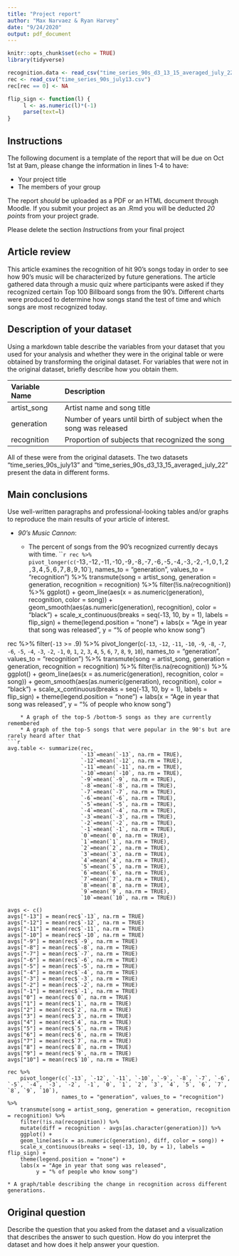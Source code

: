 ```yaml
---
title: "Project report"
author: "Max Narvaez & Ryan Harvey"
date: "9/24/2020"
output: pdf_document
---
```


```r
knitr::opts_chunk$set(echo = TRUE)
library(tidyverse)

recognition.data <- read_csv("time_series_90s_d3_13_15_averaged_july_22.csv")
rec <- read_csv("time_series_90s_july13.csv")
rec[rec == 0] <- NA
```

```r
flip_sign <- function(l) {
     l <- as.numeric(l)*(-1)
     parse(text=l)
}
```

## Instructions

The following document is a template of the report that will be due on Oct 1st at 9am, please change the information in lines 1-4 to have:

* Your project title
* The members of your group

The report *should* be uploaded as a PDF or an HTML document through Moodle. If you submit your project as an .Rmd you will be deducted *20 points* from your project grade.

Please delete the section *Instructions* from your final project

## Article review

This article examines the recognition of hit 90's songs today in order to see how 90's music will be characterized by future generations. The article gathered data through a music quiz where participants were asked if they recognized certain Top 100 Billboard songs from the 90's. Different charts were produced to determine how songs stand the test of time and which songs are most recognized today.

## Description of your dataset

Using a markdown table describe the variables from your dataset that you used for your analysis and whether they were in the original table or were obtained by transforming the original dataset. For variables that were not in the original dataset, briefly describe how you obtain them.

Variable Name    Description
--------------   ------------------------------------------------------------------
artist_song      Artist name and song title
generation       Number of years until birth of subject when the song was released
recognition      Proportion of subjects that recognized the song
--------------   ------------------------------------------------------------------

All of these were from the original datasets. The two datasets "time_series_90s_july13" and "time_series_90s_d3_13_15_averaged_july_22" present the data in different forms. 

## Main conclusions 

Use well-written paragraphs and professional-looking tables and/or graphs to reproduce the main results of your article of interest.

* *90's Music Cannon*:

    * The percent of songs from the 90's recognized currently decays with time.
```r
rec %>%
    pivot_longer(c(`-13`, `-12`, `-11`, `-10`, `-9`, `-8`, `-7`, `-6`, `-5`, `-4`, `-3`, `-2`, `-1`, `0`, `1`, `2`, `3`, `4`, `5`, `6`, `7`, `8`, `9`, `10`),
                 names_to = "generation", values_to = "recognition") %>%
    transmute(song = artist_song, generation = generation, recognition = recognition) %>%
    filter(!is.na(recognition)) %>%
    ggplot() +
    geom_line(aes(x = as.numeric(generation), recognition, color = song)) +
    geom_smooth(aes(as.numeric(generation), recognition), color = "black") +
    scale_x_continuous(breaks = seq(-13, 10, by = 1), labels = flip_sign) +
    theme(legend.position = "none") +
    labs(x = "Age in year that song was released",
         y = "% of people who know song")

rec %>%
    filter(`-13` >= .9) %>%
    pivot_longer(c(`-13`, `-12`, `-11`, `-10`, `-9`, `-8`, `-7`, `-6`, `-5`, `-4`, `-3`, `-2`, `-1`, `0`, `1`, `2`, `3`, `4`, `5`, `6`, `7`, `8`, `9`, `10`),
                 names_to = "generation", values_to = "recognition") %>%
    transmute(song = artist_song, generation = generation, recognition = recognition) %>%
    filter(!is.na(recognition)) %>%
    ggplot() +
    geom_line(aes(x = as.numeric(generation), recognition, color = song)) +
    geom_smooth(aes(as.numeric(generation), recognition), color = "black") +
    scale_x_continuous(breaks = seq(-13, 10, by = 1), labels = flip_sign) +
    theme(legend.position = "none") +
    labs(x = "Age in year that song was released",
         y = "% of people who know song")
```
    * A graph of the top-5 /bottom-5 songs as they are currently remembered
    * A graph of the top-5 songs that were popular in the 90's but are rarely heard after that
```r
avg.table <- summarize(rec, 
                       `-13`=mean(`-13`, na.rm = TRUE),
                       `-12`=mean(`-12`, na.rm = TRUE),
                       `-11`=mean(`-11`, na.rm = TRUE),
                       `-10`=mean(`-10`, na.rm = TRUE),
                       `-9`=mean(`-9`, na.rm = TRUE),
                       `-8`=mean(`-8`, na.rm = TRUE),
                       `-7`=mean(`-7`, na.rm = TRUE),
                       `-6`=mean(`-6`, na.rm = TRUE),
                       `-5`=mean(`-5`, na.rm = TRUE),
                       `-4`=mean(`-4`, na.rm = TRUE),
                       `-3`=mean(`-3`, na.rm = TRUE),
                       `-2`=mean(`-2`, na.rm = TRUE),
                       `-1`=mean(`-1`, na.rm = TRUE),
                       `0`=mean(`0`, na.rm = TRUE),
                       `1`=mean(`1`, na.rm = TRUE),
                       `2`=mean(`2`, na.rm = TRUE),
                       `3`=mean(`3`, na.rm = TRUE),
                       `4`=mean(`4`, na.rm = TRUE),
                       `5`=mean(`5`, na.rm = TRUE),
                       `6`=mean(`6`, na.rm = TRUE),
                       `7`=mean(`7`, na.rm = TRUE),
                       `8`=mean(`8`, na.rm = TRUE),
                       `9`=mean(`9`, na.rm = TRUE),
                       `10`=mean(`10`, na.rm = TRUE))

avgs <- c()
avgs["-13"] = mean(rec$`-13`, na.rm = TRUE)
avgs["-12"] = mean(rec$`-12`, na.rm = TRUE)
avgs["-11"] = mean(rec$`-11`, na.rm = TRUE)
avgs["-10"] = mean(rec$`-10`, na.rm = TRUE)
avgs["-9"] = mean(rec$`-9`, na.rm = TRUE)
avgs["-8"] = mean(rec$`-8`, na.rm = TRUE)
avgs["-7"] = mean(rec$`-7`, na.rm = TRUE)
avgs["-6"] = mean(rec$`-6`, na.rm = TRUE)
avgs["-5"] = mean(rec$`-5`, na.rm = TRUE)
avgs["-4"] = mean(rec$`-4`, na.rm = TRUE)
avgs["-3"] = mean(rec$`-3`, na.rm = TRUE)
avgs["-2"] = mean(rec$`-2`, na.rm = TRUE)
avgs["-1"] = mean(rec$`-1`, na.rm = TRUE)
avgs["0"] = mean(rec$`0`, na.rm = TRUE)
avgs["1"] = mean(rec$`1`, na.rm = TRUE)
avgs["2"] = mean(rec$`2`, na.rm = TRUE)
avgs["3"] = mean(rec$`3`, na.rm = TRUE)
avgs["4"] = mean(rec$`4`, na.rm = TRUE)
avgs["5"] = mean(rec$`5`, na.rm = TRUE)
avgs["6"] = mean(rec$`6`, na.rm = TRUE)
avgs["7"] = mean(rec$`7`, na.rm = TRUE)
avgs["8"] = mean(rec$`8`, na.rm = TRUE)
avgs["9"] = mean(rec$`9`, na.rm = TRUE)
avgs["10"] = mean(rec$`10`, na.rm = TRUE)

rec %>%
    pivot_longer(c(`-13`, `-12`, `-11`, `-10`, `-9`, `-8`, `-7`, `-6`, `-5`, `-4`, `-3`, `-2`, `-1`, `0`, `1`, `2`, `3`, `4`, `5`, `6`, `7`, `8`, `9`, `10`),
                 names_to = "generation", values_to = "recognition") %>%
    transmute(song = artist_song, generation = generation, recognition = recognition) %>%
    filter(!is.na(recognition)) %>%
    mutate(diff = recognition - avgs[as.character(generation)]) %>%
    ggplot() +
    geom_line(aes(x = as.numeric(generation), diff, color = song)) +
    scale_x_continuous(breaks = seq(-13, 10, by = 1), labels = flip_sign) +
    theme(legend.position = "none") +
    labs(x = "Age in year that song was released",
         y = "% of people who know song")
```
    * A graph/table describing the change in recognition across different generations.
    
## Original question

Describe the question that you asked from the dataset and a visualization that describes the answer to such question. How do you interpret the dataset and how does it help answer your question.

    
    